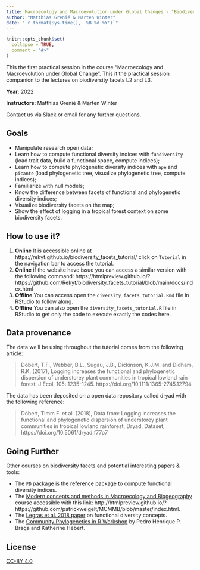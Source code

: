 ```yaml
---
title: Macroecology and Macroevolution under Global Changes - "Biodiversity facets in macro-space"
author: "Matthias Grenié & Marten Winter"
date: "`r format(Sys.time(), '%B %d %Y')`"
---
```


<!-- README.md is generated from README.Rmd. Please edit that file -->

```r
knitr::opts_chunk$set(
  collapse = TRUE,
  comment = "#>"
)
```

This the first practical session in the course "Macroecology and Macroevolution under Global Change". This it the practical session companion to the lectures on biodiversity facets L2 and L3.

**Year**: 2022

**Instructors**: Matthias Grenié & Marten Winter

Contact us via Slack or email for any further questions.


## Goals

* Manipulate research open data;
* Learn how to compute functional diversity indices with `fundiversity` (load trait data, build a functional space, compute indices);
* Learn how to compute phylogenetic diversity indices with `ape` and `picante` (load phylogenetic tree, visualize phylogenetic tree, compute indices);
* Familiarize with null models;
* Know the difference between facets of functional and phylogenetic diversity indices;
* Visualize biodiversity facets on the map;
* Show the effect of logging in a tropical forest context on some biodiversity facets.

## How to use it?

1. **Online** It is accessible online at https://rekyt.github.io/biodiversity_facets_tutorial/ click on `Tutorial` in the navigation bar to access the tutorial.
1. **Online** if the website have issue you can access a similar version with the following command: https://htmlpreview.github.io/?https://github.com/Rekyt/biodiversity_facets_tutorial/blob/main/docs/index.html
1. **Offline** You can access open the `diversity_facets_tutorial.Rmd` file in RStudio to follow along.
1. **Offline** You can also open the `diversity_facets_tutorial.R` file in RStudio to get only the code to execute exactly the codes here.

## Data provenance

The data we'll be using throughout the tutorial comes from the following article: 

> Döbert, T.F., Webber, B.L., Sugau, J.B., Dickinson, K.J.M. and Didham, R.K. (2017), Logging increases the functional and phylogenetic dispersion of understorey plant communities in tropical lowland rain forest. J Ecol, 105: 1235-1245. https://doi.org/10.1111/1365-2745.12794

The data has been deposited on a open data repository called dryad with the following reference:

> Döbert, Timm F. et al. (2018), Data from: Logging increases the functional and phylogenetic dispersion of understorey plant communities in tropical lowland rainforest, Dryad, Dataset, https://doi.org/10.5061/dryad.f77p7

## Going Further

Other courses on biodiversity facets and potential interesting papers & tools:

* The [`FD`](https://cran.r-project.org/package=FD) package is the reference package to compute functional diversity indices.
* The [Modern concepts and methods in Macroecology and Biogeography](https://github.com/patrickweigelt/MCMMB/) course accessible with this link: http://htmlpreview.github.io/?https://github.com/patrickweigelt/MCMMB/blob/master/index.html.
* The [Legras et al. 2018 paper](https://doi.org/10.1016/j.actao.2018.02.007) on functional diversity concepts.
* The [Community Phylogenetics in R Workshop](https://pedrohbraga.github.io/CommunityPhylogenetics-Workshop/CommunityPhylogenetics-Workshop.html) by Pedro Henrique P. Braga and Katherine Hébert.


## License

[CC-BY 4.0](https://creativecommons.org/licenses/by/4.0/)
